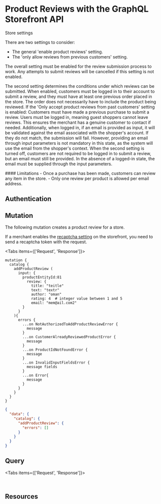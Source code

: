 # Product Reviews with the GraphQL Storefront API




Store settings

There are two settings to consider:

- The general 'enable product reviews' setting.
- The 'only allow reviews from previous customers' setting.

The overall setting must be enabled for the review submission process to work. Any attempts to submit reviews will be cancelled if this setting is not enabled.

The second setting determines the conditions under which reviews can be submitted. When enabled, customers must be logged in to their account to submit a review, and they must have at least one previous order placed in the store. The order does not necessarily have to include the product being reviewed.
If the 'Only accept product reviews from past customers' setting is enabled: Customers must have made a previous purchase to submit a review. Users must be logged in, meaning guest shoppers cannot leave reviews. This ensures the merchant has a genuine customer to contact if needed.
Additionally, when logged in, if an email is provided as input, it will be validated against the email associated with the shopper's account. If they do not match, the submission will fail. However, providing an email through input parameters is not mandatory in this state, as the system will use the email from the shopper's context.
When the second setting is turned off, customers are not required to be logged in to submit a review, but an email must still be provided. In the absence of a logged-in state, the email must be supplied through the input parameters.




<Callout type="info">
  #### Limitations 
  - Once a purchase has been made, customers can review any item in the store.
  - Only one review per product is allowed per email address.
</Callout>

## Authentication



## Mutation

The following mutation creates a product review for a store.

If a merchant enables the [recaptcha setting](https://support.bigcommerce.com/s/article/Updating-Themes-with-reCAPTCHA-v2) on the storefront, you need to send a recaptcha token with the request.

<Tabs items={['Request', 'Response']}>
<Tab>

```gql filename="Example request: Add a product review" lineNumbers copy
mutation {
  catalog {
    addProductReview (
      input: {
        productEntityId:81
          review: {
            title: "teitle"
            text: "textr"
            author: "oman"
            rating: 4  # integer value between 1 and 5
            email: "mem@ail.com2"
        }
      }
    ){
      errors {
        ...on NotAuthorizedToAddProductReviewError {
          message
        }
        ...on CustomerAlreadyReviewedProductError {
          message
        }
        ...on ProductIdNotFoundError {
          message
        }
        ...on InvalidInputFieldsError {
          message fields
        }
        ...on Error{
          message
        }
      }
    }
  }
}
```

</Tab>
<Tab>

```json filename="Example success response: Add a product review" lineNumbers copy
{
  "data": {
    "catalog": {
      "addProductReview": {
        "errors": []
      }
    }
  }
}
```

</Tab>
</Tabs>


## Query


<Tabs items={['Request', 'Response']}>
<Tab>

```gql filename="Example request: Query a product review" lineNumbers copy

```

</Tab>
<Tab>

```json filename="Example response: Query a product review" lineNumbers copy

```

## Resources